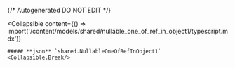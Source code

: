 {/* Autogenerated DO NOT EDIT  */}

<Collapsible
    content={() => import('/content/models/shared/nullable_one_of_ref_in_object1/typescript.mdx')}
>
    ##### **json** `shared.NullableOneOfRefInObject1`
    <Collapsible.Break/>
</Collapsible>


